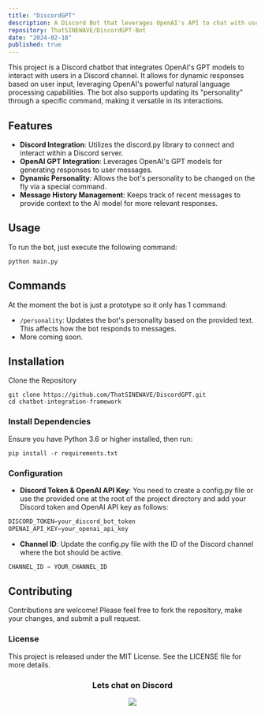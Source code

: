 ```yaml
---
title: "DiscordGPT"
description: A Discord Bot that leverages OpenAI's API to chat with users
repository: ThatSINEWAVE/DiscordGPT-Bot
date: "2024-02-18"
published: true
---
```


This project is a Discord chatbot that integrates OpenAI's GPT models to interact with users in a Discord channel. It allows for dynamic responses based on user input, leveraging OpenAI's powerful natural language processing capabilities. The bot also supports updating its "personality" through a specific command, making it versatile in its interactions.

## Features

- **Discord Integration**: Utilizes the discord.py library to connect and interact within a Discord server.
- **OpenAI GPT Integration**: Leverages OpenAI's GPT models for generating responses to user messages.
- **Dynamic Personality**: Allows the bot's personality to be changed on the fly via a special command.
- **Message History Management**: Keeps track of recent messages to provide context to the AI model for more relevant responses.

## Usage

To run the bot, just execute the following command:
```
python main.py
```

## Commands

At the moment the bot is just a prototype so it only has 1 command:

- `/personality`: Updates the bot's personality based on the provided text. This affects how the bot responds to messages.
- More coming soon.

## Installation

Clone the Repository
```
git clone https://github.com/ThatSINEWAVE/DiscordGPT.git
cd chatbot-integration-framework
```

### Install Dependencies

Ensure you have Python 3.6 or higher installed, then run:

```
pip install -r requirements.txt
```

### Configuration

- **Discord Token & OpenAI API Key**: You need to create a config.py file or use the provided one at the root of the project directory and add your Discord token and OpenAI API key as follows:

```python
DISCORD_TOKEN=your_discord_bot_token
OPENAI_API_KEY=your_openai_api_key
```

- **Channel ID**: Update the config.py file with the ID of the Discord channel where the bot should be active.

```python
CHANNEL_ID = YOUR_CHANNEL_ID
```

## Contributing

Contributions are welcome! Please feel free to fork the repository, make your changes, and submit a pull request.

### License

This project is released under the MIT License. See the LICENSE file for more details.

<div align="center">

### Lets chat on Discord

[![](https://dcbadge.vercel.app/api/server/zjjKSV8wFf)](https://discord.gg/zjjKSV8wFf)

</div>